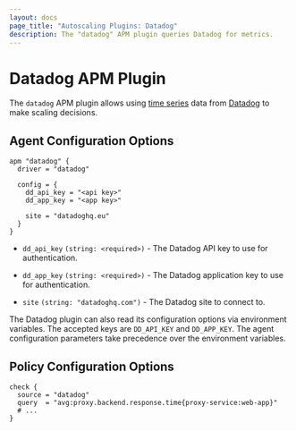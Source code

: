 ```yaml
---
layout: docs
page_title: "Autoscaling Plugins: Datadog"
description: The "datadog" APM plugin queries Datadog for metrics.
---
```


# Datadog APM Plugin

The `datadog` APM plugin allows using [time series][datadog_timeseries] data
from [Datadog][datadog_homepage] to make scaling decisions.

## Agent Configuration Options

```hcl
apm "datadog" {
  driver = "datadog"

  config = {
    dd_api_key = "<api key>"
    dd_app_key = "<app key>"

    site = "datadoghq.eu"
  }
}
```

- `dd_api_key` `(string: <required>)` - The Datadog API key to use for
  authentication.

- `dd_app_key` `(string: <required>)` - The Datadog application key to use for
  authentication.

- `site` `(string: "datadoghq.com")` - The Datadog site to connect to.

The Datadog plugin can also read its configuration options via environment
variables. The accepted keys are `DD_API_KEY` and `DD_APP_KEY`. The agent
configuration parameters take precedence over the environment variables.

## Policy Configuration Options

```hcl
check {
  source = "datadog"
  query  = "avg:proxy.backend.response.time{proxy-service:web-app}"
  # ...
}
```

[datadog_homepage]: https://www.datadoghq.com/
[datadog_timeseries]: https://docs.datadoghq.com/api/v1/metrics/#query-timeseries-points
